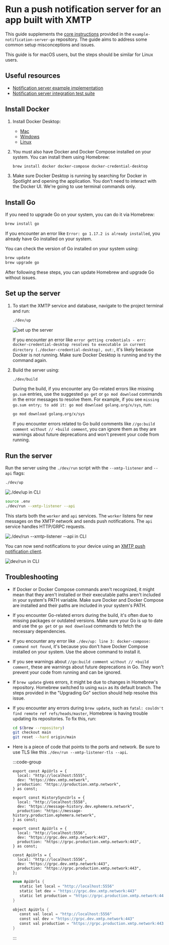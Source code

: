# Run a push notification server for an app built with XMTP

This guide supplements the [core instructions](https://github.com/xmtp/example-notification-server-go/blob/np/export-kotlin-proto-code/README.md#local-setup) provided in the `example-notification-server-go` repository. The guide aims to address some common setup misconceptions and issues.

This guide is for macOS users, but the steps should be similar for Linux users.

## Useful resources

- [Notification server example implementation](https://github.com/xmtp/example-notification-server-go)
- [Notification server integration test suite](https://github.com/xmtp/example-notification-server-go/blob/main/integration/README.md)

## Install Docker

1. Install Docker Desktop:

   - [Mac](https://docs.docker.com/docker-for-mac/install/)
   - [Windows](https://docs.docker.com/docker-for-windows/install/)
   - [Linux](https://docs.docker.com/desktop/install/linux-install/)

2. You must also have Docker and Docker Compose installed on your system. You can install them using Homebrew:

   ```bash [Bash]
   brew install docker docker-compose docker-credential-desktop
   ```

3. Make sure Docker Desktop is running by searching for Docker in Spotlight and opening the application. You don't need to interact with the Docker UI. We're going to use terminal commands only.

## Install Go

If you need to upgrade Go on your system, you can do it via Homebrew:

```bash [Bash]
brew install go
```

If you encounter an error like `Error: go 1.17.2 is already installed`, you already have Go installed on your system.

You can check the version of Go installed on your system using:

```bash [Bash]
brew update
brew upgrade go
```

After following these steps, you can update Homebrew and upgrade Go without issues.

## Set up the server

1. To start the XMTP service and database, navigate to the project terminal and run:

   ```bash [Bash]
   ./dev/up
   ```

   ![set up the server](https://raw.githubusercontent.com/xmtp/docs-xmtp-org/main/docs/pages/img/cmd1.png)

   If you encounter an error like `error getting credentials - err: docker-credential-desktop resolves to executable in current directory (./docker-credential-desktop), out:`, it's likely because Docker is not running. Make sure Docker Desktop is running and try the command again.

2. Build the server using:

   ```bash [Bash]
   ./dev/build
   ```

   During the build, if you encounter any Go-related errors like missing `go.sum` entries, use the suggested `go get` or `go mod download` commands in the error messages to resolve them. For example, if you see `missing go.sum entry; to add it: go mod download golang.org/x/sys`, run:

   ```bash [Bash]
   go mod download golang.org/x/sys
   ```

   If you encounter errors related to Go build comments like `//go:build comment without // +build comment`, you can ignore them as they are warnings about future deprecations and won't prevent your code from running.

## Run the server

Run the server using the `./dev/run` script with the `--xmtp-listener` and `--api` flags:

```bash [Bash]
./dev/up
```

![./dev/up in CLI](https://raw.githubusercontent.com/xmtp/docs-xmtp-org/main/docs/pages/img/cmd2.png)

```bash [Bash]
source .env
./dev/run --xmtp-listener --api
```

This starts both the `worker` and `api` services. The `worker` listens for new messages on the XMTP network and sends push notifications. The `api` service handles HTTP/GRPC requests.

![./dev/run --xmtp-listener --api in CLI](https://raw.githubusercontent.com/xmtp/docs-xmtp-org/main/docs/pages/img/cmd3.png)

You can now send notifications to your device using an [XMTP push notification client](https://github.com/xmtp/example-notification-server-go/blob/main/docs/notifications-client-guide.md).

![dev/run in CLI](https://raw.githubusercontent.com/xmtp/docs-xmtp-org/main/docs/pages/img/cmd4.png)

## Troubleshooting

- If Docker or Docker Compose commands aren't recognized, it might mean that they aren't installed or their executable paths aren't included in your system's PATH variable. Make sure Docker and Docker Compose are installed and their paths are included in your system's PATH.

- If you encounter Go-related errors during the build, it's often due to missing packages or outdated versions. Make sure your Go is up to date and use the `go get` or `go mod download` commands to fetch the necessary dependencies.

- If you encounter any error like `./dev/up: line 3: docker-compose: command not found`, it's because you don't have Docker Compose installed on your system. Use the above command to install it.

- If you see warnings about `//go:build comment without // +build comment`, these are warnings about future deprecations in Go. They won't prevent your code from running and can be ignored.

- If `brew update` gives errors, it might be due to changes in Homebrew's repository. Homebrew switched to using `main` as its default branch. The steps provided in the "Upgrading Go" section should help resolve this issue.

- If you encounter any errors during `brew update`, such as `fatal: couldn't find remote ref refs/heads/master`, Homebrew is having trouble updating its repositories. To fix this, run:

  ```bash [Bash]
  cd $(brew --repository)
  git checkout main
  git reset --hard origin/main
  ```

- Here is a piece of code that points to the ports and network. Be sure to use TLS like this `./dev/run --xmtp-listener-tls --api`.

  :::code-group

  ```tsx [Browser]
  export const ApiUrls = {
    local: "http://localhost:5555",
    dev: "https://dev.xmtp.network",
    production: "https://production.xmtp.network",
  } as const;

  export const HistorySyncUrls = {
    local: "http://localhost:5558",
    dev: "https://message-history.dev.ephemera.network",
    production: "https://message-history.production.ephemera.network",
  } as const;
  ```

  ```tsx [Node]
  export const ApiUrls = {
    local: "http://localhost:5556",
    dev: "https://grpc.dev.xmtp.network:443",
    production: "https://grpc.production.xmtp.network:443",
  } as const;
  ```

  ```tsx [React Native]
  const ApiUrls = {
    local: "http://localhost:5556",
    dev: "https://grpc.dev.xmtp.network:443",
    production: "https://grpc.production.xmtp.network:443",
  };
  ```

  ```kotlin [Kotlin]
  enum ApiUrls {
     static let local = "http://localhost:5556"
     static let dev = "https://grpc.dev.xmtp.network:443"
     static let production = "https://grpc.production.xmtp.network:443"
  }
  ```

  ```swift [Swift]
  object ApiUrls {
     const val local = "http://localhost:5556"
     const val dev = "https://grpc.dev.xmtp.network:443"
     const val production = "https://grpc.production.xmtp.network:443"
  }
  ```

  :::

